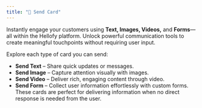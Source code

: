```yaml
---
title: "📩 Send Card"
---
```


Instantly engage your customers using **Text, Images, Videos,** and **Forms**—all within the Hellofy platform. Unlock powerful communication tools to create meaningful touchpoints without requiring user input.

Explore each type of card you can send:

- **Send Text** – Share quick updates or messages.
- **Send Image** – Capture attention visually with images.
- **Send Video** – Deliver rich, engaging content through video.
- **Send Form** – Collect user information effortlessly with custom forms.\
These cards are perfect for delivering information when no direct response is needed from the user.
